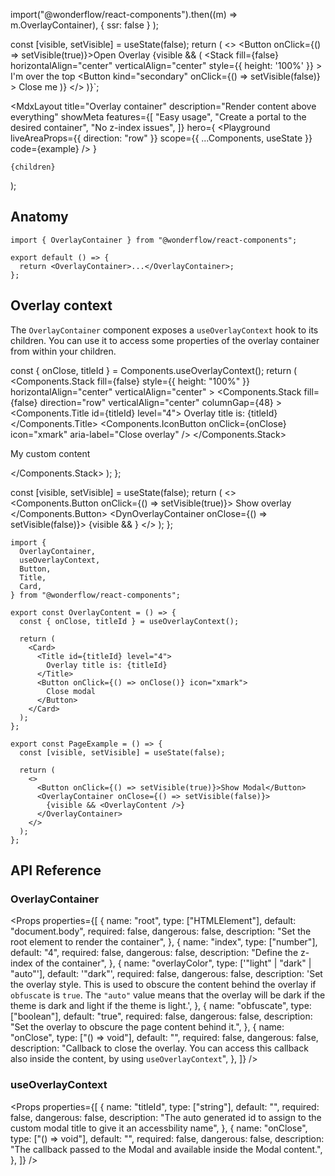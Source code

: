 
  import("@wonderflow/react-components").then((m) => m.OverlayContainer),
  { ssr: false }
);

  const [visible, setVisible] = useState(false);
  return (
    <>
      <Button onClick={() => setVisible(true)}>Open Overlay</Button>
      {visible && (
        <OverlayContainer>
          <Stack
            fill={false}
            horizontalAlign="center"
            verticalAlign="center"
            style={{ height: '100%' }}
          >
            I'm over the top
            <Button
              kind="secondary"
              onClick={() => setVisible(false)}
            >
              Close me
            </Button>
          </Stack>
        </OverlayContainer>
      )}
    </>
)}`;

  <MdxLayout
    title="Overlay container"
    description="Render content above everything"
    showMeta
    features={[
      "Easy usage",
      "Create a portal to the desired container",
      "No z-index issues",
    ]}
    hero={
      <Playground
        liveAreaProps={{ direction: "row" }}
        scope={{ ...Components, useState }}
        code={example}
      />
    }
  >
    {children}
  </MdxLayout>
);

## Anatomy

```tsx highlight=1,4
import { OverlayContainer } from "@wonderflow/react-components";

export default () => {
  return <OverlayContainer>...</OverlayContainer>;
};
```

## Overlay context

The `OverlayContainer` component exposes a `useOverlayContext` hook to its children. You can use it to access some properties of the overlay container from within your children.

  const { onClose, titleId } = Components.useOverlayContext();
  return (
    <Components.Stack
      fill={false}
      style={{ height: "100%" }}
      horizontalAlign="center"
      verticalAlign="center"
    >
      <Components.Stack
        fill={false}
        direction="row"
        verticalAlign="center"
        columnGap={48}
      >
        <Components.Title id={titleId} level="4">
          Overlay title is: {titleId}
        </Components.Title>
        <Components.IconButton
          onClick={onClose}
          icon="xmark"
          aria-label="Close overlay"
        />
      </Components.Stack>
      <p>My custom content</p>
    </Components.Stack>
  );
};

  const [visible, setVisible] = useState(false);
  return (
    <>
      <Components.Button onClick={() => setVisible(true)}>
        Show overlay
      </Components.Button>
      <DynOverlayContainer onClose={() => setVisible(false)}>
        {visible && <OverlayContent />}
      </DynOverlayContainer>
    </>
  );
};

<LiveArea>
  <CustomOverlay />
</LiveArea>

```tsx highlight=1-7,10,13-20,25,28-33
import {
  OverlayContainer,
  useOverlayContext,
  Button,
  Title,
  Card,
} from "@wonderflow/react-components";

export const OverlayContent = () => {
  const { onClose, titleId } = useOverlayContext();

  return (
    <Card>
      <Title id={titleId} level="4">
        Overlay title is: {titleId}
      </Title>
      <Button onClick={() => onClose()} icon="xmark">
        Close modal
      </Button>
    </Card>
  );
};

export const PageExample = () => {
  const [visible, setVisible] = useState(false);

  return (
    <>
      <Button onClick={() => setVisible(true)}>Show Modal</Button>
      <OverlayContainer onClose={() => setVisible(false)}>
        {visible && <OverlayContent />}
      </OverlayContainer>
    </>
  );
};
```

## API Reference

### OverlayContainer

<Props
  properties={[
    {
      name: "root",
      type: ["HTMLElement"],
      default: "document.body",
      required: false,
      dangerous: false,
      description: "Set the root element to render the container",
    },
    {
      name: "index",
      type: ["number"],
      default: "4",
      required: false,
      dangerous: false,
      description: "Define the z-index of the container",
    },
    {
      name: "overlayColor",
      type: ['"light" | "dark" | "auto"'],
      default: '"dark"',
      required: false,
      dangerous: false,
      description:
        'Set the overlay style. This is used to obscure the content behind the overlay if `obfuscate` is `true`. The `"auto"` value means that the overlay will be dark if the theme is dark and light if the theme is light.',
    },
    {
      name: "obfuscate",
      type: ["boolean"],
      default: "true",
      required: false,
      dangerous: false,
      description: "Set the overlay to obscure the page content behind it.",
    },
    {
      name: "onClose",
      type: ["() => void"],
      default: "",
      required: false,
      dangerous: false,
      description:
        "Callback to close the overlay. You can access this callback also inside the content, by using `useOverlayContext`",
    },
  ]}
/>

### useOverlayContext

<Props
  properties={[
    {
      name: "titleId",
      type: ["string"],
      default: "",
      required: false,
      dangerous: false,
      description:
        "The auto generated id to assign to the custom modal title to give it an accessbility name",
    },
    {
      name: "onClose",
      type: ["() => void"],
      default: "",
      required: false,
      dangerous: false,
      description:
        "The callback passed to the Modal and available inside the Modal content.",
    },
  ]}
/>
